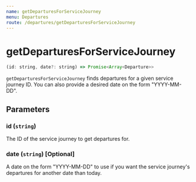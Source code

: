 ```yaml
---
name: getDeparturesForServiceJourney
menu: Departures
route: /departures/getDeparturesForServiceJourney
---
```


# getDeparturesForServiceJourney

```javascript
(id: string, date?: string) => Promise<Array<Departure>>
```

`getDeparturesForServiceJourney` finds departures for a given service journey ID. You can also provide a desired date on the form "YYYY-MM-DD".

## Parameters

### id (`string`)
The ID of the service journey to get departures for.

### date (`string`) [Optional]
A date on the form "YYYY-MM-DD" to use if you want the service journey's departures for another date than today.
